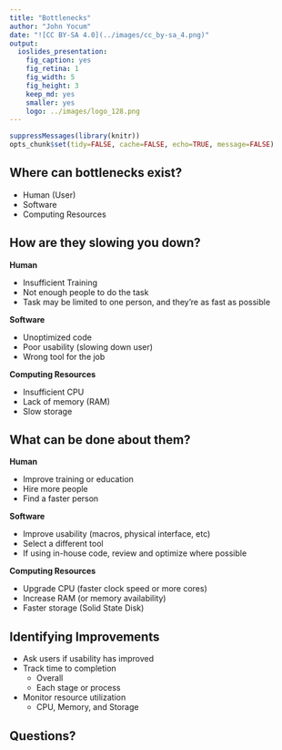 ```yaml
---
title: "Bottlenecks"
author: "John Yocum"
date: "![CC BY-SA 4.0](../images/cc_by-sa_4.png)"
output:
  ioslides_presentation:
    fig_caption: yes
    fig_retina: 1
    fig_width: 5
    fig_height: 3
    keep_md: yes
    smaller: yes
    logo: ../images/logo_128.png
---
```


```r
suppressMessages(library(knitr))
opts_chunk$set(tidy=FALSE, cache=FALSE, echo=TRUE, message=FALSE)
```

## Where can bottlenecks exist?

- Human (User)
- Software
- Computing Resources

## How are they slowing you down?

**Human**

- Insufficient Training
- Not enough people to do the task
- Task may be limited to one person, and they're as fast as possible

**Software**

- Unoptimized code
- Poor usability (slowing down user)
- Wrong tool for the job

**Computing Resources**

- Insufficient CPU
- Lack of memory (RAM)
- Slow storage

## What can be done about them?

**Human**

- Improve training or education
- Hire more people
- Find a faster person

**Software**

- Improve usability (macros, physical interface, etc)
- Select a different tool
- If using in-house code, review and optimize where possible

**Computing Resources**

- Upgrade CPU (faster clock speed or more cores)
- Increase RAM (or memory availability)
- Faster storage (Solid State Disk)

## Identifying Improvements

- Ask users if usability has improved
- Track time to completion
    - Overall
    - Each stage or process
- Monitor resource utilization
    - CPU, Memory, and Storage


## Questions?
